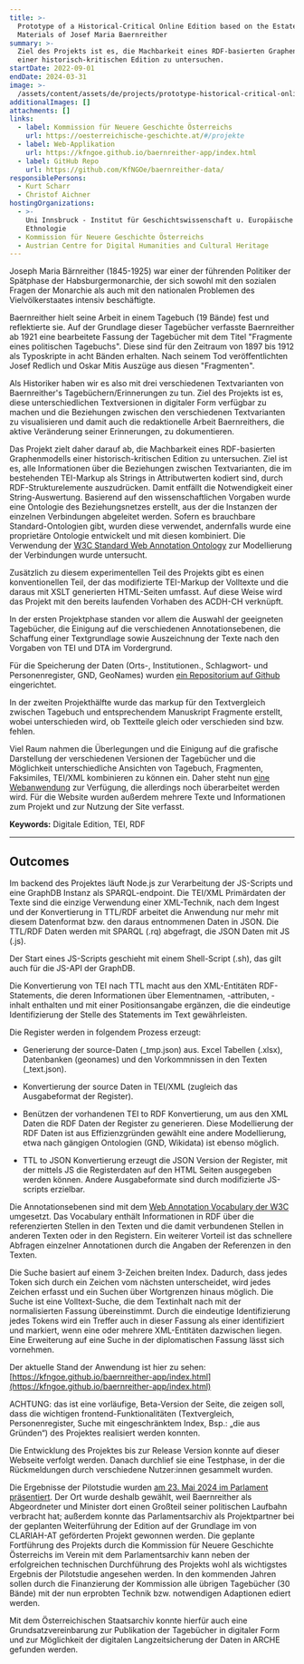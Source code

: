 ```yaml
---
title: >-
  Prototype of a Historical-Critical Online Edition based on the Estate
  Materials of Josef Maria Baernreither
summary: >-
  Ziel des Projekts ist es, die Machbarkeit eines RDF-basierten Graphenmodells
  einer historisch-kritischen Edition zu untersuchen.
startDate: 2022-09-01
endDate: 2024-03-31
image: >-
  /assets/content/assets/de/projects/prototype-historical-critical-online-edition-based-estate-materials-josef-maria-baernreither/image.png
additionalImages: []
attachments: []
links:
  - label: Kommission für Neuere Geschichte Österreichs
    url: https://oesterreichische-geschichte.at/#/projekte
  - label: Web-Applikation
    url: https://kfngoe.github.io/baernreither-app/index.html
  - label: GitHub Repo
    url: https://github.com/KfNGOe/baernreither-data/
responsiblePersons:
  - Kurt Scharr
  - Christof Aichner
hostingOrganizations:
  - >-
    Uni Innsbruck - Institut für Geschichtswissenschaft u. Europäische
    Ethnologie
  - Kommission für Neuere Geschichte Österreichs
  - Austrian Centre for Digital Humanities and Cultural Heritage
---
```

Joseph Maria Bärnreither (1845-1925) war einer der führenden Politiker der Spätphase der Habsburgermonarchie, der sich sowohl mit den sozialen Fragen der Monarchie als auch mit den nationalen Problemen des Vielvölkerstaates intensiv beschäftigte.

Baernreither hielt seine Arbeit in einem Tagebuch (19 Bände) fest und reflektierte sie. Auf der Grundlage dieser Tagebücher verfasste Baernreither ab 1921 eine bearbeitete Fassung der Tagebücher mit dem Titel "Fragmente eines politischen Tagebuchs". Diese sind für den Zeitraum von 1897 bis 1912 als Typoskripte in acht Bänden erhalten. Nach seinem Tod veröffentlichten Josef Redlich und Oskar Mitis Auszüge aus diesen "Fragmenten".

Als Historiker haben wir es also mit drei verschiedenen Textvarianten von Baernreither's Tagebüchern/Erinnerungen zu tun. Ziel des Projekts ist es, diese unterschiedlichen Textversionen in digitaler Form verfügbar zu machen und die Beziehungen zwischen den verschiedenen Textvarianten zu visualisieren und damit auch die redaktionelle Arbeit Baernreithers, die aktive Veränderung seiner Erinnerungen, zu dokumentieren.

Das Projekt zielt daher darauf ab, die Machbarkeit eines RDF-basierten Graphenmodells einer historisch-kritischen Edition zu untersuchen. Ziel ist es, alle Informationen über die Beziehungen zwischen Textvarianten, die im bestehenden TEI-Markup als Strings in Attributwerten kodiert sind, durch RDF-Strukturelemente auszudrücken. Damit entfällt die Notwendigkeit einer String-Auswertung. Basierend auf den wissenschaftlichen Vorgaben wurde eine Ontologie des Beziehungsnetzes erstellt, aus der die Instanzen der einzelnen Verbindungen abgeleitet werden. Sofern es brauchbare Standard-Ontologien gibt, wurden diese verwendet, andernfalls wurde eine proprietäre Ontologie entwickelt und mit diesen kombiniert. Die Verwendung der [W3C Standard Web Annotation Ontology](\[https://www.w3.org/TR/annotation-vocab/]\(https://www.w3.org/TR/annotation-vocab/\)) zur Modellierung der Verbindungen wurde untersucht.

Zusätzlich zu diesem experimentellen Teil des Projekts gibt es einen konventionellen Teil, der das modifizierte TEI-Markup der Volltexte und die daraus mit XSLT generierten HTML-Seiten umfasst. Auf diese Weise wird das Projekt mit den bereits laufenden Vorhaben des ACDH-CH verknüpft.

In der ersten Projektphase standen vor allem die Auswahl der geeigneten Tagebücher, die Einigung auf die verschiedenen Annotationsebenen, die Schaffung einer Textgrundlage sowie Auszeichnung der Texte nach den Vorgaben von TEI und DTA im Vordergrund.

Für die Speicherung der Daten (Orts-, Institutionen., Schlagwort- und Personenregister, GND, GeoNames) wurden [ein Repositorium auf Github](https://github.com/KfNGOe/baernreither-data/) eingerichtet.

In der zweiten Projekthälfte wurde das markup für den Textvergleich zwischen Tagebuch und entsprechendem Manuskript Fragmente erstellt, wobei unterschieden wird, ob Textteile gleich oder verschieden sind bzw. fehlen.

Viel Raum nahmen die Überlegungen und die Einigung auf die grafische Darstellung der verschiedenen Versionen der Tagebücher und die Möglichkeit unterschiedliche Ansichten von Tagebuch, Fragmenten, Faksimiles, TEI/XML kombinieren zu können ein. Daher steht nun [eine Webanwendung](https://kfngoe.github.io/baernreither-app/index.html) zur Verfügung, die allerdings noch überarbeitet werden wird. Für die Website wurden außerdem mehrere Texte und Informationen zum Projekt und zur Nutzung der Site verfasst.

**Keywords:** Digitale Edition, TEI, RDF

---

## Outcomes

Im backend des Projektes läuft Node.js zur Verarbeitung der JS-Scripts und eine GraphDB Instanz als SPARQL-endpoint. Die TEI/XML Primärdaten der Texte sind die einzige Verwendung einer XML-Technik, nach dem Ingest und der Konvertierung in TTL/RDF arbeitet die Anwendung nur mehr mit diesem Datenformat bzw. den daraus entnommenen Daten in JSON. Die TTL/RDF Daten werden mit SPARQL (.rq) abgefragt, die JSON Daten mit JS (.js).

Der Start eines JS-Scripts geschieht mit einem Shell-Script (.sh), das gilt auch für die JS-API der GraphDB.

Die Konvertierung von TEI nach TTL macht aus den XML-Entitäten RDF-Statements, die deren Informationen über Elementnamen, -attributen, -inhalt enthalten und mit einer Positionsangabe ergänzen, die die eindeutige Identifizierung der Stelle des Statements im Text gewährleisten.

Die Register werden in folgendem Prozess erzeugt:

* Generierung der source-Daten (\_tmp.json) aus. Excel Tabellen (.xlsx), Datenbanken (geonames) und den Vorkommnissen in den Texten (\_text.json).

- Konvertierung der source Daten in TEI/XML (zugleich das Ausgabeformat der Register).

* Benützen der vorhandenen TEI to RDF Konvertierung, um aus den XML Daten die RDF Daten der Register zu generieren. Diese Modellierung der RDF Daten ist aus Effizienzgründen gewählt eine andere Modellierung, etwa nach gängigen Ontologien (GND, Wikidata) ist ebenso möglich.

- TTL to JSON Konvertierung erzeugt die JSON Version der Register, mit der mittels JS die Registerdaten auf den HTML Seiten ausgegeben werden können. Andere Ausgabeformate sind durch modifizierte JS-scripts erzielbar.

Die Annotationsebenen sind mit dem [Web Annotation Vocabulary der W3C](https://www.w3.org/TR/2017/REC-annotation-vocab-20170223/) umgesetzt. Das Vocabulary enthält Informationen in RDF über die referenzierten Stellen in den Texten und die damit verbundenen Stellen in anderen Texten oder in den Registern. Ein weiterer Vorteil ist das schnellere Abfragen einzelner Annotationen durch die Angaben der Referenzen in den Texten.

Die Suche basiert auf einem 3-Zeichen breiten Index. Dadurch, dass jedes Token sich durch ein Zeichen vom nächsten unterscheidet, wird jedes Zeichen erfasst und ein Suchen über Wortgrenzen hinaus möglich. Die Suche ist eine Volltext-Suche, die dem Textinhalt nach mit der normalisierten Fassung übereinstimmt. Durch die eindeutige Identifizierung jedes Tokens wird ein Treffer auch in dieser Fassung als einer identifiziert und markiert, wenn eine oder mehrere XML-Entitäten dazwischen liegen. Eine Erweiterung auf eine Suche in der diplomatischen Fassung lässt sich vornehmen.

Der aktuelle Stand der Anwendung ist hier zu sehen: [https://kfngoe.github.io/baernreither-app/index.html](https://kfngoe.github.io/baernreither-app/index.html)

ACHTUNG: das ist eine vorläufige, Beta-Version der Seite, die zeigen soll, dass die wichtigen frontend-Funktionalitäten (Textvergleich, Personenregister, Suche mit eingeschränktem Index, Bsp.: „die aus Gründen“) des Projektes realisiert werden konnten.

Die Entwicklung des Projektes bis zur Release Version konnte auf dieser Webseite verfolgt werden. Danach durchlief sie eine Testphase, in der die Rückmeldungen durch verschiedene Nutzer:innen gesammelt wurden.&#x20;

Die Ergebnisse der Pilotstudie wurden [am 23. Mai 2024 im Parlament präsentiert](https://clariah.at/de/events/projectpresentation-digital-edition-baernreither/). Der Ort wurde deshalb gewählt, weil Baernreither als Abgeordneter und Minister dort einen Großteil seiner politischen Laufbahn verbracht hat; außerdem konnte das Parlamentsarchiv als Projektpartner bei der geplanten Weiterführung der Edition auf der Grundlage im von CLARIAH-AT geförderten Projekt gewonnen werden. Die geplante Fortführung des Projekts durch die Kommission für Neuere Geschichte Österreichs im Verein mit dem Parlamentsarchiv kann neben der erfolgreichen technischen Durchführung des Projekts wohl als wichtigstes Ergebnis der Pilotstudie angesehen werden. In den kommenden Jahren sollen durch die Finanzierung der Kommission alle übrigen Tagebücher (30 Bände) mit der nun erprobten Technik bzw. notwendigen Adaptionen ediert werden.

Mit dem Österreichischen Staatsarchiv konnte hierfür auch eine Grundsatzvereinbarung zur Publikation der Tagebücher in digitaler Form und zur Möglichkeit der digitalen Langzeitsicherung der Daten in ARCHE gefunden werden.
